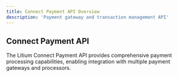 ```yaml
---
title: Connect Payment API Overview
description: 'Payment gateway and transaction management API'
---
```


## Connect Payment API

The Litium Connect Payment API provides comprehensive payment processing capabilities, enabling integration with multiple payment gateways and processors.